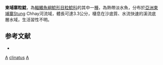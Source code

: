 {{Speciesbox 
| taxon = Akysis clinatus
| authority = [[Ng|Ng]] & [[Rainboth|Rainboth]], 2005
| status = DD
| status_system = IUCN3.1
}}
'''柬埔寨粒鯰'''，為[[輻鰭魚綱|輻鰭魚綱]][[鯰形目|鯰形目]][[粒鯰科|粒鯰科]]的其中一[[種|種]]，為熱帶淡水魚，分布於[[亞洲|亞洲]][[柬埔寨|柬埔寨]]Stung Chhay河流域，體長可達3.3公分，棲息在沙底質、水流快速的溪流底層水域，生活習性不明。

==参考文献==
*{{FishBase_species|genus=Akysis|species=clinatus|year=2015|month=2}}

{{Taxonbar}}

[[Category:IUCN红色名录数据缺乏物种|A]]
[[Category:粒鯰屬|clinatus]]
[[Category:2005年描述的鱼类|A]]